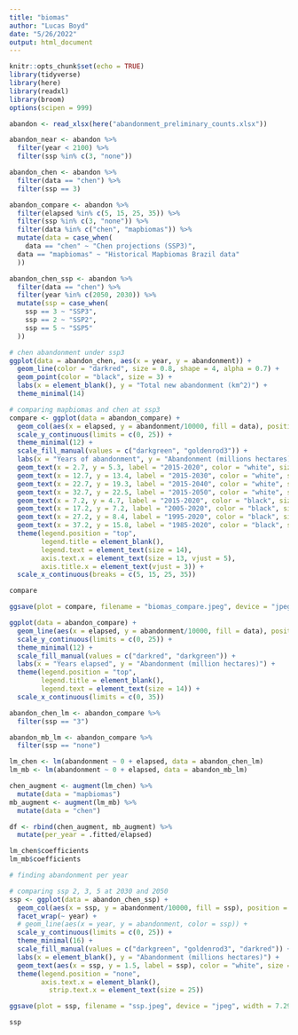 ```yaml
---
title: "biomas"
author: "Lucas Boyd"
date: "5/26/2022"
output: html_document
---
```


```r
knitr::opts_chunk$set(echo = TRUE)
library(tidyverse)
library(here)
library(readxl)
library(broom)
options(scipen = 999)
```

```r
abandon <- read_xlsx(here("abandonment_preliminary_counts.xlsx")) 

abandon_near <- abandon %>% 
  filter(year < 2100) %>% 
  filter(ssp %in% c(3, "none"))

abandon_chen <- abandon %>% 
  filter(data == "chen") %>% 
  filter(ssp == 3)

abandon_compare <- abandon %>% 
  filter(elapsed %in% c(5, 15, 25, 35)) %>% 
  filter(ssp %in% c(3, "none")) %>% 
  filter(data %in% c("chen", "mapbiomas")) %>% 
  mutate(data = case_when(
    data == "chen" ~ "Chen projections (SSP3)",
  data == "mapbiomas" ~ "Historical Mapbiomas Brazil data"
  ))

abandon_chen_ssp <- abandon %>% 
  filter(data == "chen") %>%
  filter(year %in% c(2050, 2030)) %>% 
  mutate(ssp = case_when(
    ssp == 3 ~ "SSP3",
    ssp == 2 ~ "SSP2",
    ssp == 5 ~ "SSP5"
  ))
```

```r
# chen abandonment under ssp3
ggplot(data = abandon_chen, aes(x = year, y = abandonment)) +
  geom_line(color = "darkred", size = 0.8, shape = 4, alpha = 0.7) +
  geom_point(color = "black", size = 3) +
  labs(x = element_blank(), y = "Total new abandonment (km^2)") +
  theme_minimal(14)
```


```r
# comparing mapbiomas and chen at ssp3
compare <- ggplot(data = abandon_compare) +
  geom_col(aes(x = elapsed, y = abandonment/10000, fill = data), position = "dodge") + 
  scale_y_continuous(limits = c(0, 25)) +
  theme_minimal(12) +
  scale_fill_manual(values = c("darkgreen", "goldenrod3")) +
  labs(x = "Years of abandonment", y = "Abandonment (millions hectares)") +
  geom_text(x = 2.7, y = 5.3, label = "2015-2020", color = "white", size = 3.3) +
  geom_text(x = 12.7, y = 13.4, label = "2015-2030", color = "white", size = 3.3) +
  geom_text(x = 22.7, y = 19.3, label = "2015-2040", color = "white", size = 3.3) +
  geom_text(x = 32.7, y = 22.5, label = "2015-2050", color = "white", size = 3.3) +
  geom_text(x = 7.2, y = 4.7, label = "2015-2020", color = "black", size = 3.3) +
  geom_text(x = 17.2, y = 7.2, label = "2005-2020", color = "black", size = 3.3) +
  geom_text(x = 27.2, y = 8.4, label = "1995-2020", color = "black", size = 3.3) +
  geom_text(x = 37.2, y = 15.8, label = "1985-2020", color = "black", size = 3.3) +
  theme(legend.position = "top",
        legend.title = element_blank(), 
        legend.text = element_text(size = 14),
        axis.text.x = element_text(size = 13, vjust = 5),
        axis.title.x = element_text(vjust = 3)) +
  scale_x_continuous(breaks = c(5, 15, 25, 35))

compare

ggsave(plot = compare, filename = "biomas_compare.jpeg", device = "jpeg")
```

```r
ggplot(data = abandon_compare) +
  geom_line(aes(x = elapsed, y = abandonment/10000, fill = data), position = "dodge") + 
  scale_y_continuous(limits = c(0, 25)) +
  theme_minimal(12) +
  scale_fill_manual(values = c("darkred", "darkgreen")) +
  labs(x = "Years elapsed", y = "Abandonment (million hectares)") +
  theme(legend.position = "top",
        legend.title = element_blank(), 
        legend.text = element_text(size = 14)) +
  scale_x_continuous(limits = c(0, 35))
```


```r
abandon_chen_lm <- abandon_compare %>% 
  filter(ssp == "3")

abandon_mb_lm <- abandon_compare %>% 
  filter(ssp == "none")

lm_chen <- lm(abandonment ~ 0 + elapsed, data = abandon_chen_lm)
lm_mb <- lm(abandonment ~ 0 + elapsed, data = abandon_mb_lm)

chen_augment <- augment(lm_chen) %>% 
  mutate(data = "mapbiomas")
mb_augment <- augment(lm_mb) %>% 
  mutate(data = "chen")

df <- rbind(chen_augment, mb_augment) %>% 
  mutate(per_year = .fitted/elapsed) 

lm_chen$coefficients
lm_mb$coefficients

# finding abandonment per year
```


```r
# comparing ssp 2, 3, 5 at 2030 and 2050
ssp <- ggplot(data = abandon_chen_ssp) +
  geom_col(aes(x = ssp, y = abandonment/10000, fill = ssp), position = "dodge", width = 1) + 
  facet_wrap(~ year) +
  # geom_line(aes(x = year, y = abandonment, color = ssp)) +
  scale_y_continuous(limits = c(0, 25)) +
  theme_minimal(16) +
  scale_fill_manual(values = c("darkgreen", "goldenrod3", "darkred")) +
  labs(x = element_blank(), y = "Abandonment (millions hectares)") +
  geom_text(aes(x = ssp, y = 1.5, label = ssp), color = "white", size = 7) +
  theme(legend.position = "none",
        axis.text.x = element_blank(),
          strip.text.x = element_text(size = 25))

ggsave(plot = ssp, filename = "ssp.jpeg", device = "jpeg", width = 7.29, height = 4.51)

ssp

  


  
```





